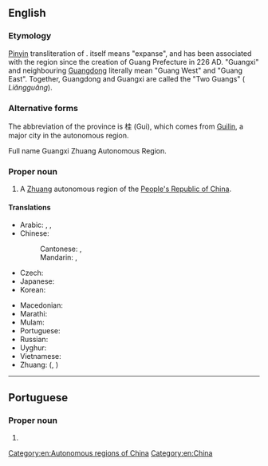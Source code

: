 {{also|Guǎngxī}}
==English==
{{wikipedia}}

===Etymology===
[[pinyin|Pinyin]] transliteration of {{etyl|cmn|en}} {{zh-l|廣西|tr=Guǎngxī}}. {{zh-l|廣|tr=guǎng}} itself means "expanse", and has been associated with the region since the creation of Guang Prefecture in 226 AD. "Guangxi" and neighbouring [[Guangdong]] literally mean "Guang West" and "Guang East". Together, Guangdong and Guangxi are called the "Two Guangs" ({{zh-l|兩廣}} ''Liǎngguǎng'').

===Alternative forms===
The abbreviation of the province is 桂 (Gui), which comes from [[Guilin]], a major city in the autonomous region.

Full name Guangxi Zhuang Autonomous Region.

===Proper noun===
{{en-proper noun}}

# A [[Zhuang]] autonomous region of the [[People's Republic of China]].

====Translations====
{{trans-top|province in China}}
* Arabic: {{t|ar|قْوَانْغْشِي|m|tr=qwanḡšī}}, {{t|ar|غْوَانْغْشِي|m|tr=ḡwanḡšī}}, {{t|ar|جْوَانْجْشِي|m|tr=gwangšī}}
* Chinese:
*: Cantonese: {{t|yue|廣西|sc=Hani}}, {{t|yue|广西|tr=gwong2 sai1|sc=Hani}}
*: Mandarin: {{t+|cmn|廣西|sc=Hani}}, {{t+|cmn|广西|tr=Guǎngxī|sc=Hani}}
* Czech: {{t|cs|Kuang-si}}
* Japanese: {{t|ja|広西|tr=こうせい, Kōsei}}
* Korean: {{t|ko|광시|tr=Gwangsi}}
{{trans-mid}}
* Macedonian: {{t|mk|Гуангсји|tr=Guángsji|sc=Cyrl}}
* Marathi: {{t|mr|कुआंग्शी|tr=kuāṃgśī|sc=Deva}}
* Mulam: {{t-needed|mlm}}
* Portuguese: {{t|pt|Guangxi}}
* Russian: {{t|ru|Гуанси́}} {{qualifier|indeclinable}}
* Uyghur: {{t|ug|گۇاڭشى}}
* Vietnamese: {{t+|vi|Quảng Tây}}
* Zhuang: {{t|za|Gvangjsih}} ({{t|za|廣西}}, {{t|za|广西}})
{{trans-bottom}}

[[Category:en:Autonomous regions of China]]
[[Category:en:China]]

----

==Portuguese==

===Proper noun===
{{pt-proper noun}}

# {{place|pt|autonomous region|c/China|t1=Guangxi}}